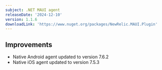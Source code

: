 ```yaml
---
subject: .NET MAUI agent
releaseDate: '2024-12-10'
version: 1.1.6
downloadLink: 'https://www.nuget.org/packages/NewRelic.MAUI.Plugin'
---
```


## Improvements

- Native Android agent updated to version 7.6.2
- Native iOS agent updated to version 7.5.3
